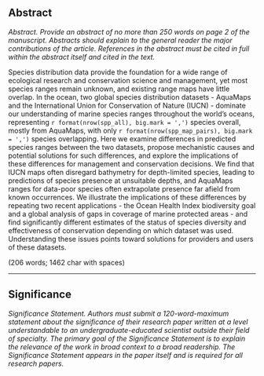 
## Abstract

_Abstract. Provide an abstract of no more than 250 words on page 2 of the manuscript. Abstracts should explain to the general reader the major contributions of the article. References in the abstract must be cited in full within the abstract itself and cited in the text._

Species distribution data provide the foundation for a wide range of ecological research and conservation science and management, yet most species ranges remain unknown, and existing range maps have little overlap. In the ocean, two global species distribution datasets - AquaMaps and the International Union for Conservation of Nature (IUCN) - dominate our understanding of marine species ranges throughout the world's oceans, representing `r format(nrow(spp_all), big.mark = ',')` species overall, mostly from AquaMaps, with only `r format(nrow(spp_map_pairs), big.mark = ',')` species overlapping.  Here we examine differences in predicted species ranges between the two datasets, propose mechanistic causes and potential solutions for such differences, and explore the implications of these differences for management and conservation decisions.  We find that IUCN maps often disregard bathymetry for depth-limited species, leading to predictions of species presence at unsuitable depths, and AquaMaps ranges for data-poor species often extrapolate presence far afield from known occurrences.  We illustrate the implications of these differences by repeating two recent applications - the Ocean Health Index biodiversity goal and a global analysis of gaps in coverage of marine protected areas - and find significantly different estimates of the status of species diversity and effectiveness of conservation depending on which dataset was used.
Understanding these issues points toward solutions for providers and users of these datasets.

(206 words; 1462 char with spaces)

-----

## Significance

_Significance Statement. Authors must submit a 120-word-maximum statement about the significance of their research paper written at a level understandable to an undergraduate-educated scientist outside their field of specialty. The primary goal of the Significance Statement is to explain the relevance of the work in broad context to a broad readership. The Significance Statement appears in the paper itself and is required for all research papers._
